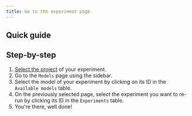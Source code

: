```yaml
---
title: Go to the experiment page
---
```


## Quick guide
<VideoPlayer src="https://cdn.csquare.run/docs/webm/go-to-the-experiment-page.webm" />

## Step-by-step
1. [Select the project](../../projects/select-a-project.mdx) of your experiment.
2. Go to the `Models` page using the sidebar.
3. Select the model of your experiment by clicking on its ID in the `Available models` table.
4. On the previously selected page, select the experiment you want to re-run by clicking its ID in the `Experiments` table.
5. You're there, well done!